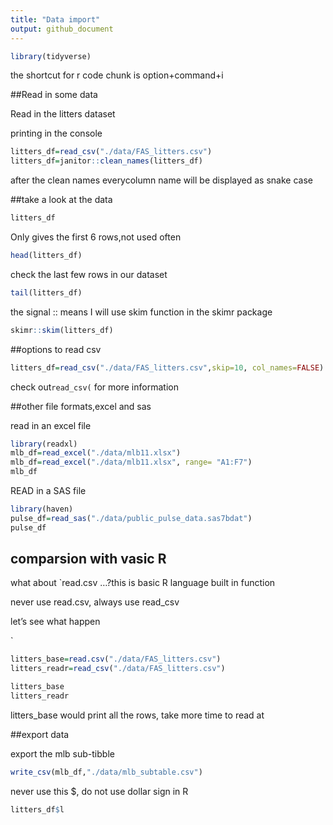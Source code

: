 ```yaml
---
title: "Data import"
output: github_document
---
```


```r
library(tidyverse)
```

the shortcut for r code chunk is option+command+i

##Read in some data

Read in the litters dataset

printing in the console
```r
litters_df=read_csv("./data/FAS_litters.csv")
litters_df=janitor::clean_names(litters_df)
```
after the clean names everycolumn name will be displayed as snake case

##take a look at the data 
```r
litters_df
```

Only gives the first 6 rows,not used often
```r
head(litters_df)
```


check the last few rows in our dataset
```r
tail(litters_df)
```

the signal :: means I will use skim function in the skimr package
```r
skimr::skim(litters_df)
```

##options to read csv

```r
litters_df=read_csv("./data/FAS_litters.csv",skip=10, col_names=FALSE)
```

check out`read_csv(` for more information


##other file formats,excel and sas

read in an excel file
```r
library(readxl)
mlb_df=read_excel("./data/mlb11.xlsx")
mlb_df=read_excel("./data/mlb11.xlsx", range= "A1:F7")
mlb_df
```


READ in a SAS file

```r
library(haven)
pulse_df=read_sas("./data/public_pulse_data.sas7bdat")
pulse_df
```

## comparsion with vasic R
what about `read.csv ...?this is basic R language built in function

never use read.csv, always use read_csv

let's see what happen

`
```r
litters_base=read.csv("./data/FAS_litters.csv")
litters_readr=read_csv("./data/FAS_litters.csv")

litters_base
litters_readr
```
litters_base would print all the rows, take more time to read at 

##export data


export the mlb sub-tibble

```r
write_csv(mlb_df,"./data/mlb_subtable.csv")
```

never use this $, do not use dollar sign in R


```r
litters_df$l
```





